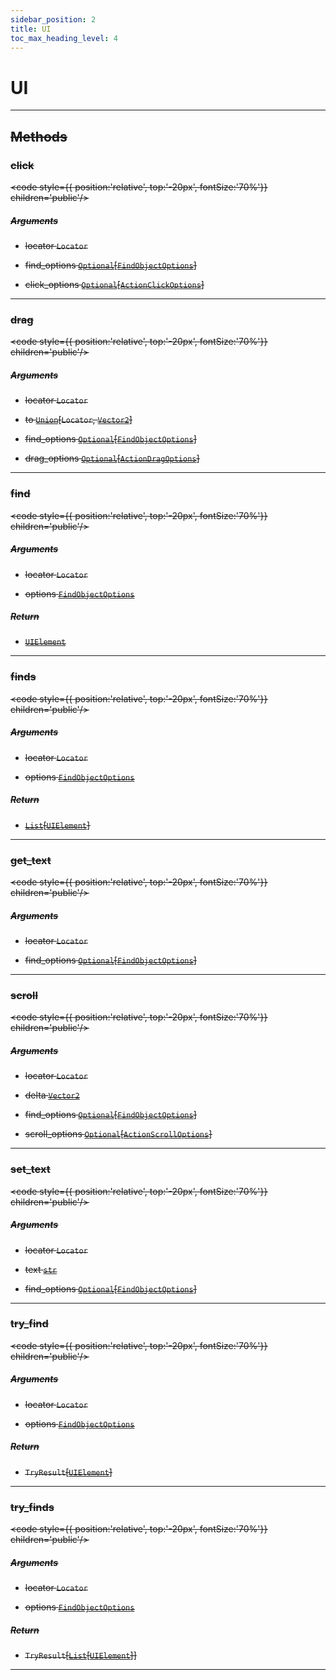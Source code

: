 ```yaml
---
sidebar_position: 2
title: UI
toc_max_heading_level: 4
---
```


# UI <s generated />

<hr class="solid" />  <s generated />

## Methods <s generated />

### click <s generated />

<s childtag /> <code style={{ position:'relative', top:'-20px', fontSize:'70%'}} children='public'/> <s generated />

##### Arguments <s generated />

- locator `Locator` <s generated />

- find_options [`Optional`]( https://docs.python.org/3.9/library/typing.html?highlight=optional#typing.Optional)[[`FindObjectOptions`]( find-object-options)] <s generated />

- click_options [`Optional`]( https://docs.python.org/3.9/library/typing.html?highlight=optional#typing.Optional)[[`ActionClickOptions`]( action-click-options)] <s generated />

<hr class="solid" />  <s generated />

### drag <s generated />

<s childtag /> <code style={{ position:'relative', top:'-20px', fontSize:'70%'}} children='public'/> <s generated />

##### Arguments <s generated />

- locator `Locator` <s generated />

- to [`Union`]( https://docs.python.org/3.9/library/typing.html?highlight=optional#typing.Union)[`Locator`, [`Vector2`]( vector2)] <s generated />

- find_options [`Optional`]( https://docs.python.org/3.9/library/typing.html?highlight=optional#typing.Optional)[[`FindObjectOptions`]( find-object-options)] <s generated />

- drag_options [`Optional`]( https://docs.python.org/3.9/library/typing.html?highlight=optional#typing.Optional)[[`ActionDragOptions`]( action-drag-options)] <s generated />

<hr class="solid" />  <s generated />

### find <s generated />

<s childtag /> <code style={{ position:'relative', top:'-20px', fontSize:'70%'}} children='public'/> <s generated />

##### Arguments <s generated />

- locator `Locator` <s generated />

- options [`FindObjectOptions`]( find-object-options) <s generated />

##### Return <s generated />

- [`UIElement`]( ui-element) <s generated />

<hr class="solid" />  <s generated />

### finds <s generated />

<s childtag /> <code style={{ position:'relative', top:'-20px', fontSize:'70%'}} children='public'/> <s generated />

##### Arguments <s generated />

- locator `Locator` <s generated />

- options [`FindObjectOptions`]( find-object-options) <s generated />

##### Return <s generated />

- [`List`]( https://docs.python.org/3.9/library/stdtypes.html?highlight=int#sequence-types-list-tuple-range)[[`UIElement`]( ui-element)] <s generated />

<hr class="solid" />  <s generated />

### get_text <s generated />

<s childtag /> <code style={{ position:'relative', top:'-20px', fontSize:'70%'}} children='public'/> <s generated />

##### Arguments <s generated />

- locator `Locator` <s generated />

- find_options [`Optional`]( https://docs.python.org/3.9/library/typing.html?highlight=optional#typing.Optional)[[`FindObjectOptions`]( find-object-options)] <s generated />

<hr class="solid" />  <s generated />

### scroll <s generated />

<s childtag /> <code style={{ position:'relative', top:'-20px', fontSize:'70%'}} children='public'/> <s generated />

##### Arguments <s generated />

- locator `Locator` <s generated />

- delta [`Vector2`]( vector2) <s generated />

- find_options [`Optional`]( https://docs.python.org/3.9/library/typing.html?highlight=optional#typing.Optional)[[`FindObjectOptions`]( find-object-options)] <s generated />

- scroll_options [`Optional`]( https://docs.python.org/3.9/library/typing.html?highlight=optional#typing.Optional)[[`ActionScrollOptions`]( action-scroll-options)] <s generated />

<hr class="solid" />  <s generated />

### set_text <s generated />

<s childtag /> <code style={{ position:'relative', top:'-20px', fontSize:'70%'}} children='public'/> <s generated />

##### Arguments <s generated />

- locator `Locator` <s generated />

- text [`str`]( https://docs.python.org/3.9/library/stdtypes.html?highlight=int#numeric-types-int-float-complex) <s generated />

- find_options [`Optional`]( https://docs.python.org/3.9/library/typing.html?highlight=optional#typing.Optional)[[`FindObjectOptions`]( find-object-options)] <s generated />

<hr class="solid" />  <s generated />

### try_find <s generated />

<s childtag /> <code style={{ position:'relative', top:'-20px', fontSize:'70%'}} children='public'/> <s generated />

##### Arguments <s generated />

- locator `Locator` <s generated />

- options [`FindObjectOptions`]( find-object-options) <s generated />

##### Return <s generated />

- `TryResult`[[`UIElement`]( ui-element)] <s generated />

<hr class="solid" />  <s generated />

### try_finds <s generated />

<s childtag /> <code style={{ position:'relative', top:'-20px', fontSize:'70%'}} children='public'/> <s generated />

##### Arguments <s generated />

- locator `Locator` <s generated />

- options [`FindObjectOptions`]( find-object-options) <s generated />

##### Return <s generated />

- `TryResult`[[`List`]( https://docs.python.org/3.9/library/stdtypes.html?highlight=int#sequence-types-list-tuple-range)[[`UIElement`]( ui-element)]] <s generated />

<hr class="solid" />  <s generated />
